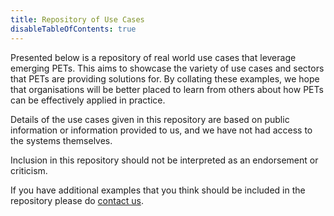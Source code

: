 ```yaml
---
title: Repository of Use Cases
disableTableOfContents: true
---
```



<CookieBanner />

<p style="max-width: 900px;">
  Presented below is a repository of real world use cases that leverage emerging
  PETs. This aims to showcase the variety of use cases and sectors that PETs are
  providing solutions for. By collating these examples, we hope that
  organisations will be better placed to learn from others about how PETs can be
  effectively applied in practice.
</p>

<p style="max-width: 900px;">
  Details of the use cases given in this repository are based on public
  information or information provided to us, and we have not had access to the
  systems themselves.
</p>

<p style="max-width: 900px;">
  Inclusion in this repository should not be interpreted as an endorsement or
  criticism.
</p>

If you have additional examples that you think should be included in the
repository please do [contact us](/contact-us).

<RepositoryTable />
